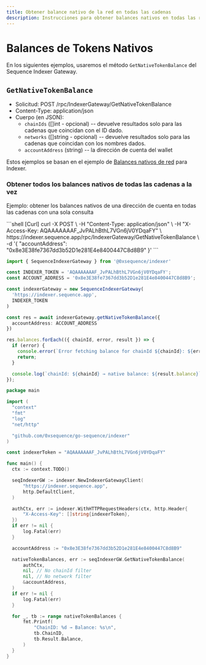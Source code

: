```yaml
---
title: Obtener balance nativo de la red en todas las cadenas
description: Instrucciones para obtener balances nativos en todas las redes Ethereum
---
```


# Balances de Tokens Nativos
En los siguientes ejemplos, usaremos el método `GetNativeTokenBalance` del Sequence Indexer Gateway.

## `GetNativeTokenBalance`

- Solicitud: POST /rpc/IndexerGateway/GetNativeTokenBalance
- Content-Type: application/json
- Cuerpo (en JSON):
  - `chainIds` (\[]int - opcional) -- devuelve resultados solo para las cadenas que coincidan con el ID dado.
  - `networks` (\[]string - opcional) -- devuelve resultados solo para las cadenas que coincidan con los nombres dados.
  - `accountAddress` (string) -- la dirección de cuenta del wallet

Estos ejemplos se basan en el ejemplo de [Balances nativos de red](/api-references/indexer/examples/native-network-balance) para Indexer.

### Obtener todos los balances nativos de todas las cadenas a la vez
Ejemplo: obtener los balances nativos de una dirección de cuenta en todas las cadenas con una sola consulta

<CodeGroup>
  ```shell [Curl]
  curl -X POST \
    -H "Content-Type: application/json" \
    -H "X-Access-Key: AQAAAAAAAF_JvPALhBthL7VGn6jV0YDqaFY" \
    https://indexer.sequence.app/rpc/IndexerGateway/GetNativeTokenBalance \
    -d '{
      "accountAddress": "0x8e3E38fe7367dd3b52D1e281E4e8400447C8d8B9"
    }'
  ```

  ```ts [Typescript]
  import { SequenceIndexerGateway } from '@0xsequence/indexer'

  const INDEXER_TOKEN = 'AQAAAAAAAF_JvPALhBthL7VGn6jV0YDqaFY';
  const ACCOUNT_ADDRESS = '0x8e3E38fe7367dd3b52D1e281E4e8400447C8d8B9';

  const indexerGateway = new SequenceIndexerGateway(
    'https://indexer.sequence.app',
    INDEXER_TOKEN
  )

  const res = await indexerGateway.getNativeTokenBalance({
    accountAddress: ACCOUNT_ADDRESS
  })

  res.balances.forEach(({ chainId, error, result }) => {
    if (error) {
      console.error(`Error fetching balance for chainId ${chainId}: ${error}`);
      return;
    }

    console.log(`chainId: ${chainId} → native balance: ${result.balance}`);
  });

  ```

  ```go [Go]
  package main

  import (
  	"context"
  	"fmt"
  	"log"
  	"net/http"

  	"github.com/0xsequence/go-sequence/indexer"
  )

  const indexerToken = "AQAAAAAAAF_JvPALhBthL7VGn6jV0YDqaFY"

  func main() {
  	ctx := context.TODO()

  	seqIndexerGW := indexer.NewIndexerGatewayClient(
  		"https://indexer.sequence.app",
  		http.DefaultClient,
  	)

  	authCtx, err := indexer.WithHTTPRequestHeaders(ctx, http.Header{
  		"X-Access-Key": []string{indexerToken},
  	})
  	if err != nil {
  		log.Fatal(err)
  	}

  	accountAddress := "0x8e3E38fe7367dd3b52D1e281E4e8400447C8d8B9"

  	nativeTokenBalances, err := seqIndexerGW.GetNativeTokenBalance(
  		authCtx,
  		nil, // No chainId filter
  		nil, // No network filter
  		&accountAddress,
  	)
  	if err != nil {
  		log.Fatal(err)
  	}

  	for _, tb := range nativeTokenBalances {
  		fmt.Printf(
  			"ChainID: %d → Balance: %s\n",
  			tb.ChainID,
  			tb.Result.Balance,
  		)
  	}
  }
  ```
</CodeGroup>